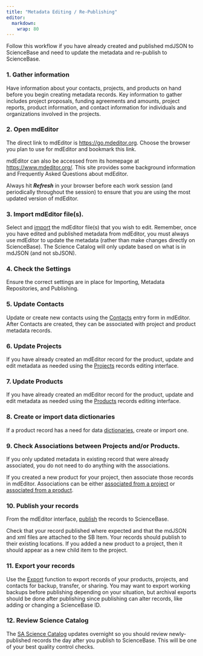 ```yaml
---
title: "Metadata Editing / Re-Publishing"
editor: 
  markdown: 
    wrap: 80
---
```


Follow this workflow if you have already created and published mdJSON to
ScienceBase and need to update the metadata and re-publish to ScienceBase.

### 1. Gather information 

Have information about your contacts, projects, and products on hand before you
begin creating metadata records. Key information to gather includes project
proposals, funding agreements and amounts, project reports, product information,
and contact information for individuals and organizations involved in the
projects.

### 2. Open mdEditor

The direct link to mdEditor is <https://go.mdeditor.org>. Choose the browser you
plan to use for mdEditor and bookmark this link.

mdEditor can also be accessed from its homepage at <https://www.mdeditor.org/>.
This site provides some background information and Frequently Asked Questions
about mdEditor.

Always hit ***Refresh*** in your browser before each work session (and
periodically throughout the session) to ensure that you are using the most
updated version of mdEditor.

### 3. Import mdEditor file(s).

Select and [import](../metadata_file_management/import_mdjson.qmd) the mdEditor 
file(s) that you wish to edit. Remember, once you have
edited and published metadata from mdEditor, you must always use mdEditor to
update the metadata (rather than make changes directly on ScienceBase). The
Science Catalog will only update based on what is in mdJSON (and not sbJSON).

### 4. Check the Settings

Ensure the correct settings are in place for Importing, Metadata
Repositories, and Publishing.

### 5. Update Contacts

Update or create new contacts using the
[Contacts](../contact_records/contact_records_overview.qmd) entry form in
mdEditor. After Contacts are created, they can be associated with project and
product metadata records.

### 6. Update Projects

If you have already created an mdEditor record for the product, update and edit 
metadata as needed using the [Projects](../project_records/project_records_overview.qmd)
records editing interface. 

### 7. Update Products 

If you have already created an mdEditor record for the product, update and edit 
metadata as needed using the [Products](../product_records/product_records_overview.qmd)
records editing interface.

### 8. Create or import data dictionaries

If a product record has a need for data
[dictionaries](../product_records/dictionaries_tab_product.qmd), create or
import one.

### 9. Check Associations between Projects and/or Products.

If you only updated metadata in existing record that were already associated,
you do not need to do anything with the associations.

If you created a new product for your project, then associate those records in
mdEditor. Associations can be either [associated from a
project](../project_records/associated_tab_project.qmd) or [associated from
a product](../product_records/associated_tab_product.qmd).

### 10. Publish your records

From the mdEditor interface, [publish](../publishing/publishing_overview.qmd)
the records to ScienceBase.

Check that your record published where expected and that the mdJSON and xml
files are attached to the SB Item. Your records should publish to their existing
locations. If you added a new product to a project, then it should appear as a
new child item to the project.

### 11. Export your records

Use the [Export](../metadata_file_management/export.qmd) function to export
records of your products, projects, and contacts for backup, transfer, or
sharing. You may want to export working backups before publishing depending on
your situation, but archival exports should be done after publishing since
publishing can alter records, like adding or changing a ScienceBase ID.

### 12. Review Science Catalog

The [SA Science Catalog](https://www.fws.gov/science/catalog/) updates overnight
so you should review newly-published records the day after you publish to
ScienceBase. This will be one of your best quality control checks.
